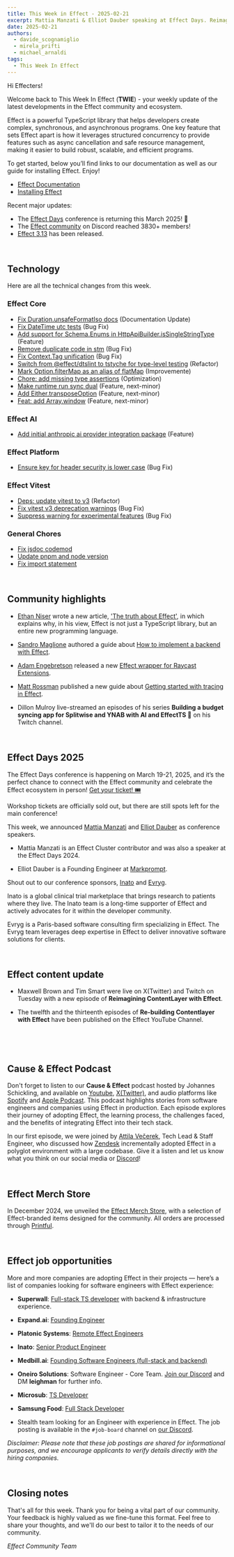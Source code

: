 ```yaml
---
title: This Week in Effect - 2025-02-21
excerpt: Mattia Manzati & Elliot Dauber speaking at Effect Days. Reimagining Contentlayer with Effect Part 14. Technical updates in Effect.
date: 2025-02-21
authors:
  - davide_scognamiglio
  - mirela_prifti
  - michael_arnaldi
tags:
  - This Week In Effect
---
```



Hi Effecters!

Welcome back to This Week In Effect (**TWIE**) - your weekly update of the latest developments in the Effect community and ecosystem.

Effect is a powerful TypeScript library that helps developers create complex, synchronous, and asynchronous programs. One key feature that sets Effect apart is how it leverages structured concurrency to provide features such as async cancellation and safe resource management, making it easier to build robust, scalable, and efficient programs.

To get started, below you’ll find links to our documentation as well as our guide for installing Effect. Enjoy!

- [Effect Documentation](/docs/getting-started/introduction/)
- [Installing Effect](/docs/getting-started/installation/)

Recent major updates:

- The [Effect Days](https://effect.website/events/effect-days) conference is returning this March 2025! 🎉
- The [Effect community](https://discord.gg/effect-ts) on Discord reached 3830+ members!
- [Effect 3.13](https://effect.website/blog/releases/effect/313) has been released.

&nbsp;
## Technology

Here are all the technical changes from this week.

### Effect Core
- [Fix Duration.unsafeFormatIso docs](https://github.com/Effect-TS/effect/pull/4461) (Documentation Update)
- [Fix DateTime utc tests](https://github.com/Effect-TS/effect/pull/4460) (Bug Fix)
- [Add support for Schema.Enums in HttpApiBuilder.isSingleStringType](https://github.com/Effect-TS/effect/pull/4472) (Feature)
- [Remove duplicate code in stm](https://github.com/Effect-TS/effect/pull/4459) (Bug Fix)
- [Fix Context.Tag unification](https://github.com/Effect-TS/effect/pull/4419) (Bug Fix)
- [Switch from @effect/dtslint to tstyche for type-level testing](https://github.com/Effect-TS/effect/pull/4467) (Refactor)
- [Mark Option.filterMap as an alias of flatMap](https://github.com/Effect-TS/effect/pull/4475) (Improvemente)
- [Chore: add missing type assertions](https://github.com/Effect-TS/effect/pull/4481) (Optimization)
- [Make runtime run sync dual](https://github.com/Effect-TS/effect/pull/4374) (Feature, next-minor)
- [Add Either.transposeOption](https://github.com/Effect-TS/effect/pull/4466) (Feature, next-minor)
- [Feat: add Array.window](https://github.com/Effect-TS/effect/pull/4477) (Feature, next-minor)


### Effect AI
- [Add initial anthropic ai provider integration package](https://github.com/Effect-TS/effect/pull/4446) (Feature)


### Effect Platform
- [Ensure key for header security is lower case](https://github.com/Effect-TS/effect/pull/4456) (Bug Fix)

### Effect Vitest
- [Deps: update vitest to v3](https://github.com/Effect-TS/effect/pull/4376) (Refactor)
- [Fix vitest v3 deprecation warnings](https://github.com/Effect-TS/effect/pull/4468) (Bug Fix)
- [Suppress warning for experimental features](https://github.com/Effect-TS/effect/pull/4470) (Bug Fix)


### General Chores
- [Fix jsdoc codemod](https://github.com/Effect-TS/effect/pull/4463) 
- [Update pnpm and node version](https://github.com/Effect-TS/effect/pull/4462)
- [Fix import statement](https://github.com/Effect-TS/effect/pull/4464)


&nbsp;
## Community highlights

- [Ethan Niser](https://ethanniser.dev) wrote a new article, ['The truth about Effect'](https://ethanniser.dev/blog/the-truth-about-effect), in which explains why, in his view, Effect is not just a TypeScript library, but an entire new programming language.

- [Sandro Maglione](https://x.com/SandroMaglione) authored a guide about [How to implement a backend with Effect](https://www.typeonce.dev/article/how-to-implement-a-backend-with-effect).

- [Adam Engebretson](https://github.com/adamgoose) released a new [Effect wrapper for Raycast Extensions](https://github.com/adamgoose/raycast-effect/tree/master).

- [Matt Rossman](https://mattrossman.com) published a new guide about [Getting started with tracing in Effect](https://mattrossman.com/2025/02/17/getting-started-with-tracing-in-effect).

- Dillon Mulroy live-streamed an episodes of his series **Building a budget syncing app for Splitwise and YNAB with AI and EffectTS 🚀** on his Twitch channel.
  <TwitchPlayerNonInteractive video="2386276057" />

&nbsp;
## Effect Days 2025
The Effect Days conference is happening on March 19-21, 2025, and it’s the perfect chance to connect with the Effect community and celebrate the Effect ecosystem in person! [Get your ticket! 🎟️](https://effect.website/events/effect-days)
  <Tweet id="1875510026896597173" />

Workshop tickets are officially sold out, but there are still spots left for the main conference!
  <Tweet id="1892170709624913956" />

This week, we announced [Mattia Manzati](https://x.com/MattiaManzati) and [Elliot Dauber](https://github.com/elliotdauber) as conference speakers. 

- Mattia Manzati is an Effect Cluster contributor and was also a speaker at the Effect Days 2024.
<Tweet id="1891457571057537165" />

- Elliot Dauber is a Founding Engineer at [Markprompt](https://www.markprompt.com).
<Tweet id="1892531342484586596" />


Shout out to our conference sponsors, [Inato](https://inato.com/) and [Evryg](https://www.evryg.com/).

Inato is a global clinical trial marketplace that brings research to patients where they live. The Inato team is a long-time supporter of Effect and actively advocates for it within the developer community.
  <Tweet id="1876251657811726345" />

Evryg is a Paris-based software consulting firm specializing in Effect. The Evryg team leverages deep expertise in Effect to deliver innovative software solutions for clients.
 <Tweet id="1886723228762042590" />

&nbsp;
## Effect content update

- Maxwell Brown and Tim Smart were live on X(Twitter) and Twitch on Tuesday with a new episode of **Reimagining ContentLayer with Effect**.
<Tweet id="1892338682302255329" />

- The twelfth and the thirteenth episodes of **Re-building Contentlayer with Effect** have been published on the Effect YouTube Channel.

  <YouTube
    id="https://www.youtube.com/embed/AwXExx8iHTY?si=P5D-LG39izJO26WN"
    title="Rebuilding Contentlayer with Effect (Part 12)"
  />

&nbsp;
  <YouTube
    id="https://www.youtube.com/embed/_v5XyVwvgqQ?si=F46MbmxYA9-UCn-O"
    title="Rebuilding Contentlayer with Effect (Part 13)"
  />

&nbsp;
## Cause & Effect Podcast
Don't forget to listen to our **Cause & Effect** podcast hosted by Johannes Schickling, and available on [Youtube](https://www.youtube.com/@effect-ts), [X(Twitter)](https://x.com/EffectTS_/status/1861446144137531585), and audio platforms like [Spotify](https://open.spotify.com/episode/7Bkn7A8EXnoqWWmI0czAdz) and [Apple Podcast](https://podcasts.apple.com/us/podcast/cause-effect/id1781879869). This podcast highlights stories from software engineers and companies using Effect in production. Each episode explores their journey of adopting Effect, the learning process, the challenges faced, and the benefits of integrating Effect into their tech stack.

In our first episode, we were joined by [Attila Večerek](https://x.com/attilavecerek), Tech Lead & Staff Engineer, who discussed how [Zendesk](https://www.zendesk.com) incrementally adopted Effect in a polyglot environment with a large codebase. Give it a listen and let us know what you think on our social media or [Discord](https://discord.gg/effect-ts)!

<YouTube
  id="https://youtu.be/rNAqPHBQFEQ"
  title="Adopting Effect at Zendesk w/ Attila Večerek | Cause & Effect #1"
/>

&nbsp;
## Effect Merch Store
In December 2024, we unveiled the [Effect Merch Store](https://effect.website/merch), with a selection of Effect-branded items designed for the community. All orders are processed through [Printful](https://www.printful.com/).
  <Tweet id="1868605126862385238" />


&nbsp;
## Effect job opportunities

More and more companies are adopting Effect in their projects — here’s a list of companies looking for software engineers with Effect experience:

- **Superwall**: [Full-stack TS developer](https://twitter.com/jakemor/status/1854248980454228411) with backend & infrastructure experience.

- **Expand.ai**: [Founding Engineer](https://www.expand.ai/careers/founding-engineer)

- **Platonic Systems**: [Remote Effect Engineers](https://twitter.com/platonicsystems/status/1861470819861311945)

- **Inato**: [Senior Product Engineer](https://jobs.lever.co/inato/2bbbe759-d4ce-4cc4-8267-8bc998189469)

- **Medbill.ai**: [Founding Software Engineers (full-stack and backend)](https://www.linkedin.com/posts/codingtom_medbill-ai-activity-7260092522708762624-N7TH)

- **Oneiro Solutions**: Software Engineer - Core Team. [Join our Discord](https://discord.com/channels/795981131316985866/796153351372275743) and DM **leighman** for further info.

- **Microsub**: [TS Developer](https://x.com/0xdownshift/status/1880013835878154510)

- **Samsung Food**: [Full Stack Developer](https://whisk.bamboohr.com/careers/110)

- Stealth team looking for an Engineer with experience in Effect. The job posting is available in the `#job-board` channel on [our Discord](https://discord.com/channels/795981131316985866/796153351372275743/1333146824852115518).

*Disclaimer: Please note that these job postings are shared for informational purposes, and we encourage applicants to verify details directly with the hiring companies.*


&nbsp;
## Closing notes

That's all for this week. Thank you for being a vital part of our community. Your feedback is highly valued as we fine-tune this format. Feel free to share your thoughts, and we'll do our best to tailor it to the needs of our community.

_Effect Community Team_
